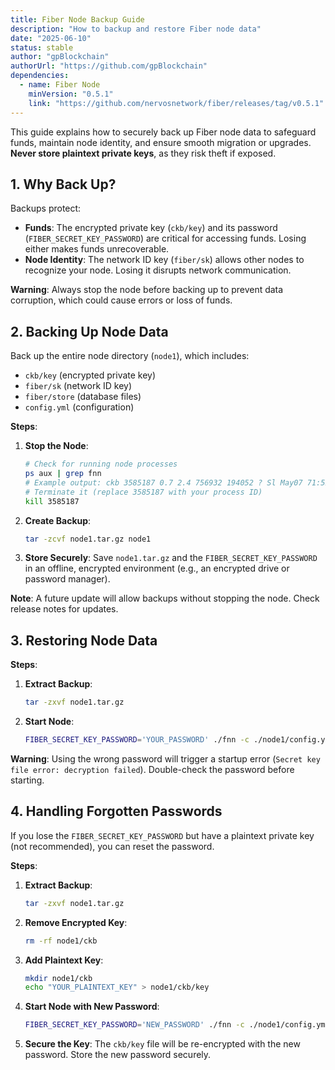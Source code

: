 ```yaml
---
title: Fiber Node Backup Guide
description: "How to backup and restore Fiber node data"
date: "2025-06-10"
status: stable
author: "gpBlockchain"
authorUrl: "https://github.com/gpBlockchain"
dependencies:
  - name: Fiber Node
    minVersion: "0.5.1"
    link: "https://github.com/nervosnetwork/fiber/releases/tag/v0.5.1"
---
```


This guide explains how to securely back up Fiber node data to safeguard funds, maintain node identity, and ensure smooth migration or upgrades. **Never store plaintext private keys**, as they risk theft if exposed.

## 1. Why Back Up?

Backups protect:
- **Funds**: The encrypted private key (`ckb/key`) and its password (`FIBER_SECRET_KEY_PASSWORD`) are critical for accessing funds. Losing either makes funds unrecoverable.
- **Node Identity**: The network ID key (`fiber/sk`) allows other nodes to recognize your node. Losing it disrupts network communication.

**Warning**: Always stop the node before backing up to prevent data corruption, which could cause errors or loss of funds.

## 2. Backing Up Node Data

Back up the entire node directory (`node1`), which includes:
- `ckb/key` (encrypted private key)
- `fiber/sk` (network ID key)
- `fiber/store` (database files)
- `config.yml` (configuration)

**Steps**:
1. **Stop the Node**:
   ```bash
   # Check for running node processes
   ps aux | grep fnn
   # Example output: ckb 3585187 0.7 2.4 756932 194052 ? Sl May07 71:52 ./fnn -c ./node1/config.yml -d ./node1
   # Terminate it (replace 3585187 with your process ID)
   kill 3585187
   ```
2. **Create Backup**:
   ```bash
   tar -zcvf node1.tar.gz node1
   ```
3. **Store Securely**: Save `node1.tar.gz` and the `FIBER_SECRET_KEY_PASSWORD` in an offline, encrypted environment (e.g., an encrypted drive or password manager).

**Note**: A future update will allow backups without stopping the node. Check release notes for updates.

## 3. Restoring Node Data

**Steps**:
1. **Extract Backup**:
   ```bash
   tar -zxvf node1.tar.gz
   ```
2. **Start Node**:
   ```bash
   FIBER_SECRET_KEY_PASSWORD='YOUR_PASSWORD' ./fnn -c ./node1/config.yml -d ./node1
   ```

**Warning**: Using the wrong password will trigger a startup error (`Secret key file error: decryption failed`). Double-check the password before starting.

## 4. Handling Forgotten Passwords

If you lose the `FIBER_SECRET_KEY_PASSWORD` but have a plaintext private key (not recommended), you can reset the password.

**Steps**:
1. **Extract Backup**:
   ```bash
   tar -zxvf node1.tar.gz
   ```
2. **Remove Encrypted Key**:
   ```bash
   rm -rf node1/ckb
   ```
3. **Add Plaintext Key**:
   ```bash
   mkdir node1/ckb
   echo "YOUR_PLAINTEXT_KEY" > node1/ckb/key
   ```
4. **Start Node with New Password**:
   ```bash
   FIBER_SECRET_KEY_PASSWORD='NEW_PASSWORD' ./fnn -c ./node1/config.yml -d ./node1
   ```
5. **Secure the Key**: The `ckb/key` file will be re-encrypted with the new password. Store the new password securely.
